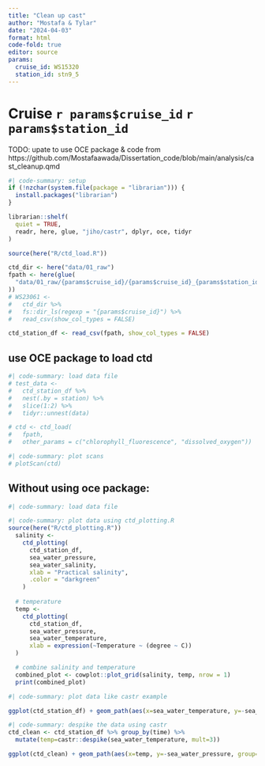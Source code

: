 ```yaml
---
title: "Clean up cast"
author: "Mostafa & Tylar"
date: "2024-04-03"
format: html
code-fold: true
editor: source
params: 
  cruise_id: WS15320
  station_id: stn9_5
---
```


# Cruise `r params$cruise_id` `r params$station_id`

TODO: upate to use OCE package & code from https://github.com/Mostafaawada/Dissertation_code/blob/main/analysis/cast_cleanup.qmd

```R
#| code-summary: setup
if (!nzchar(system.file(package = "librarian"))) {
  install.packages("librarian")
}

librarian::shelf(
  quiet = TRUE,
  readr, here, glue, "jiho/castr", dplyr, oce, tidyr
)

source(here("R/ctd_load.R"))
```

```R
ctd_dir <- here("data/01_raw")
fpath <- here(glue(
  "data/01_raw/{params$cruise_id}/{params$cruise_id}_{params$station_id}.csv"
))
# WS23061 <-
#   ctd_dir %>%
#   fs::dir_ls(regexp = "{params$cruise_id}") %>%
#   read_csv(show_col_types = FALSE)

ctd_station_df <- read_csv(fpath, show_col_types = FALSE)
```

## use OCE package to load ctd

```R
#| code-summary: load data file
# test_data <- 
#   ctd_station_df %>%
#   nest(.by = station) %>%
#   slice(1:2) %>%
#   tidyr::unnest(data) 

# ctd <- ctd_load(
#   fpath, 
#   other_params = c("chlorophyll_fluorescence", "dissolved_oxygen"))
```

```R
#| code-summary: plot scans
# plotScan(ctd)

```

## Without using oce package:

```R
#| code-summary: load data file
```

```R
#| code-summary: plot data using ctd_plotting.R
source(here("R/ctd_plotting.R"))
  salinity <-
    ctd_plotting(
      ctd_station_df,
      sea_water_pressure,
      sea_water_salinity,
      xlab = "Practical salinity",
      .color = "darkgreen"
    )
  
  # temperature
  temp <- 
    ctd_plotting(
      ctd_station_df,
      sea_water_pressure,
      sea_water_temperature,
      xlab = expression(~Temperature ~ (degree ~ C))
  )

  # combine salinity and temperature
  combined_plot <- cowplot::plot_grid(salinity, temp, nrow = 1)
  print(combined_plot)

```

```R
#| code-summary: plot data like castr example

ggplot(ctd_station_df) + geom_path(aes(x=sea_water_temperature, y=-sea_water_pressure, group=time), alpha=0.6)
```

```R
#| code-summary: despike the data using castr
ctd_clean <- ctd_station_df %>% group_by(time) %>%
  mutate(temp=castr::despike(sea_water_temperature, mult=3))

ggplot(ctd_clean) + geom_path(aes(x=temp, y=-sea_water_pressure, group=time), alpha=0.6)
```


